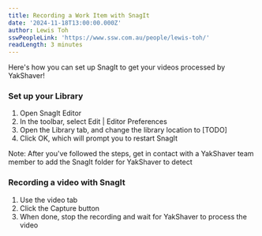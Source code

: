 ```yaml
---
title: Recording a Work Item with SnagIt
date: '2024-11-18T13:00:00.000Z'
author: Lewis Toh
sswPeopleLink: 'https://www.ssw.com.au/people/lewis-toh/'
readLength: 3 minutes
---
```


Here's how you can set up SnagIt to get your videos processed by YakShaver!

### Set up your Library

1. Open SnagIt Editor
2. In the toolbar, select Edit | Editor Preferences
3. Open the Library tab, and change the library location to \[TODO]
4. Click OK, which will prompt you to restart SnagIt

Note: After you've followed the steps, get in contact with a YakShaver team member to add the SnagIt folder for YakShaver to detect

### Recording a video with SnagIt

1. Use the video tab
2. Click the Capture button
3. When done, stop the recording and wait for YakShaver to process the video
